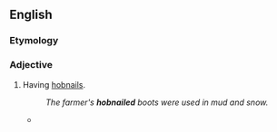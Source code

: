 {{also|hob-nailed}}

==English==

===Etymology===
{{suffix|en|hobnail|ed}}

===Adjective===
{{en-adj|-}}

# Having [[hobnail]]s.
#: ''The farmer's '''hobnailed''' boots were used in mud and snow.''
#* {{quote-book
|year=1960
|author={{w|P. G. Wodehouse}}
|title={{w|Jeeves in the Offing}}
|section=chapter IX
|passage=“I don't know if it's my imagination, Kipper,” I said, “but something gives me the impression that at moment of going to press you aren't too sold on Bobbie.” He shrugged a shoulder. “Oh, I wouldn't say that. Apart from wishing I could throttle the young twister with my bare hands and jump on the remains with '''hobnailed''' boots, I don't feel much about her one way or the other.”}}